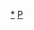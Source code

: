 {{chart top||collapsed=no}}
{{chart/start}}
{{chart|boxstyle=background:#c6c9ff;| | | | | | | | | | | | | | | | ZEU |v| DAN |ZEU=[[宙斯]]|DAN=[[达那厄]]}}
{{chart|boxstyle=background:#c6c9ff;| | | | | | | | | | | | | | | | | | |!|}}
{{chart|boxstyle=background:#c6c9ff;| | | | | | | | | | | | | | | | | | PERSE |v| ANDRO|PERSE=[[珀耳修斯]]|ANDRO=[[安德洛墨達]]}}
{{chart|boxstyle=background:#c6c9ff;| | |,|-|-|-|-|v|-|-|-|-|-|-|-|-|-|-|-|v|^|-|-|-|-|-|-|-|v|-|-|-|-|-|-|-|-|.|}}
{{chart|boxstyle=background:#c6c9ff;| |PER | | | ALC |v| HIP | | | | | | ELE |v| ANA | | | STH |v| MEN | | |MES|PER=[[珀耳塞斯 (珀耳修斯之子)|珀耳塞斯]]|ALC=[[阿尔开俄斯 (珀耳修斯之子)|阿尔开俄斯]]|HIP=[[希波诺墨]]|ELE=[[厄勒克特律翁]]|ANA=[[艾娜叟]]|STH=[[斯忒涅洛斯]]|MEN=[[墨尼珀]]|MES=[[美斯托]]}}
{{chart|boxstyle=background:#c6c9ff;| | | | | |,|-|-|-|^|.| | | |,|-|-|-|-|-|-|^|-|-|.| | | | | |!|}}
{{chart|boxstyle=background:#c6c9ff;| | | | | ANA | | | AMP |v| ALC |v|ZEU | | | | LYC | | | | EUR |AMP=[[安菲特律翁]]|ALC=[[阿尔克墨涅]]|ZEU=[[宙斯]]|LYC=[[利库乌尼俄斯]]|ANA=[[艾娜叟]]|EUR=[[欧律斯透斯]]}}
{{chart|boxstyle=background:#c6c9ff;| | | | | | |,|-|-|-|-|-|'| | | |`|-|-|-|-|-|.|,|-|-|-|-|-|-|.| }}
{{chart|boxstyle=background:#c6c9ff;| | | | | | IPH | | | | | | | | | | MEG |v| HER |v| DEI | | HEB |IPH=[[伊菲克勒斯]]|HER='''[[赫拉克勒斯]]'''|MEG=[[墨伽拉 (希腊神话)|墨伽拉]]|DEI=[[得伊阿尼拉]]|HEB=[[赫柏]]}}
{{chart|boxstyle=background:#c6c9ff;| | | | | | |!| | | | | | | | | |,|-|-|-|'|,|-|-|^|v|-|-|-|.|}}
{{chart|boxstyle=background:#c6c9ff;| | | | | | IOL | | | | | | | | DRI | | |  HYL | | MAC | | AND |IOL=[[伊奧勞斯]]|DRI=三个孩子|HYL=[[许罗斯]]|MAC=[[玛卡里亚]]|AND=其他}}
{{chart/end}}
{{chart bottom}}<noinclude>
[[Category:古希臘英雄|*]]
[[Category:世系圖|P]]